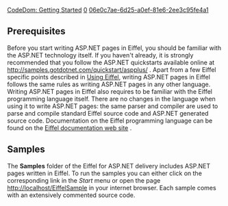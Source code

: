 [[Property:title|CodeDom: Getting Started]]
[[Property:weight|0]]
[[Property:uuid|06e0c7ae-6d25-a0ef-81e6-2ee3c95fe4a1]]
== Prerequisites ==
Before you start writing ASP.NET pages in Eiffel, you should be familiar with the ASP.NET technology itself. If you haven't already, it is strongly recommended that you follow the ASP.NET quickstarts available online at [http://samples.gotdotnet.com/quickstart/aspplus/ http://samples.gotdotnet.com/quickstart/aspplus/]  . Apart from a few Eiffel specific points described in [[Using Eiffel (to write ASP.NET pages)|Using Eiffel]], writing ASP.NET pages in Eiffel follows the same rules as writing ASP.NET pages in any other language. 
Writing ASP.NET pages in Eiffel also requires to be familiar with the Eiffel programming language itself. There are no changes in the language when using it to write ASP.NET pages: the same parser and compiler are used to parse and compile standard Eiffel source code and ASP.NET generated source code. Documentation on the Eiffel programming language can be found on the [http://docs.eiffel.com Eiffel documentation web site] . 

==Samples==
The '''Samples''' folder of the Eiffel for ASP.NET delivery includes ASP.NET pages written in Eiffel. To run the samples you can either click on the corresponding link in the ''Start'' menu or open the page [http://localhost/EiffelSample http://localhost/EiffelSample]  in your internet browser. Each sample comes with an extensively commented source code. 
{{note|The samples will only be available if IIS was installed prior to installing Eiffel for ASP.NET. }}





